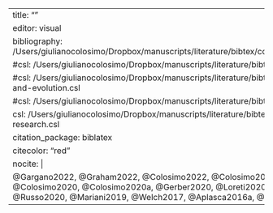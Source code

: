 ---
title: ""
editor: visual
bibliography: /Users/giulianocolosimo/Dropbox/manuscripts/literature/bibtex/comprehensive_database.bib
#csl: /Users/giulianocolosimo/Dropbox/manuscripts/literature/bibtex/evolution.csl
#csl: /Users/giulianocolosimo/Dropbox/manuscripts/literature/bibtex/methods-in-ecology-and-evolution.csl
#csl: /Users/giulianocolosimo/Dropbox/manuscripts/literature/bibtex/apa_5th_edition.csl
csl: /Users/giulianocolosimo/Dropbox/manuscripts/literature/bibtex/evolutionary-ecology-research.csl
citation_package: biblatex
citecolor: "red"
nocite: |
  @Gargano2022, @Graham2022, @Colosimo2022, @Colosimo2022b, @Colosimo2021b, @Colosimo2020, @Colosimo2020a, @Gerber2020, @Loreti2020, @Pasachnik2020, @Russo2020, @Mariani2019, @Welch2017, @Aplasca2016a, @Colosimo2014 
---
